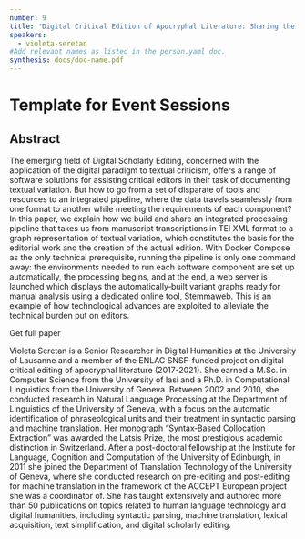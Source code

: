 ```yaml
---
number: 9
title: 'Digital Critical Edition of Apocryphal Literature: Sharing the Pipeline'
speakers:
  - violeta-seretan
#Add relevant names as listed in the person.yaml doc.
synthesis: docs/doc-name.pdf
---
```


# Template for Event Sessions

## Abstract

The emerging field of Digital Scholarly Editing, concerned with the application
of the digital paradigm to textual criticism, offers a range of software
solutions for assisting critical editors in their task of documenting textual
variation. But how to go from a set of disparate of tools and resources to an
integrated pipeline, where the data travels seamlessly from one format to
another while meeting the requirements of each component? In this paper, we
explain how we build and share an integrated processing pipeline that takes us
from manuscript transcriptions in TEI XML format to a graph representation of
textual variation, which constitutes the basis for the editorial work and the
creation of the actual edition. With Docker Compose as the only technical
prerequisite, running the pipeline is only one command away: the environments
needed to run each software component are set up automatically, the processing
begins, and at the end, a web server is launched which displays the
automatically‑built variant graphs ready for manual analysis using a dedicated
online tool, Stemmaweb. This is an example of how technological advances are
exploited to alleviate the technical burden put on editors.

<Link link="https://serval.unil.ch/notice/serval:BIB_C8802C82FDDF">Get full paper</Link>
<Speakers>
<Speaker speaker="violeta-seretan">

Violeta Seretan is a Senior Researcher in Digital Humanities at the University
of Lausanne and a member of the ENLAC SNSF-funded project on digital critical
editing of apocryphal literature (2017-2021). She earned a M.Sc. in Computer
Science from the University of Iasi and a Ph.D. in Computational Linguistics
from the University of Geneva. Between 2002 and 2010, she conducted research in
Natural Language Processing at the Department of Linguistics of the University
of Geneva, with a focus on the automatic identification of phraseological units
and their treatment in syntactic parsing and machine translation. Her monograph
“Syntax‑Based Collocation Extraction” was awarded the Latsis Prize, the most
prestigious academic distinction in Switzerland. After a post-doctoral
fellowship at the Institute for Language, Cognition and Computation of the
University of Edinburgh, in 2011 she joined the Department of Translation
Technology of the University of Geneva, where she conducted research on
pre-editing and post-editing for machine translation in the framework of the
ACCEPT European project she was a coordinator of. She has taught extensively and
authored more than 50 publications on topics related to human language
technology and digital humanities, including syntactic parsing, machine
translation, lexical acquisition, text simplification, and digital scholarly
editing.

</Speaker>

</Speakers>
